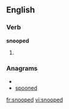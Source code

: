 ==English==

===Verb===
'''snooped'''

# {{past of|[[snoop]]}}

===Anagrams===
* {{alphagram|denoops}}
* [[spooned#English|spooned]]

[[fr:snooped]]
[[vi:snooped]]